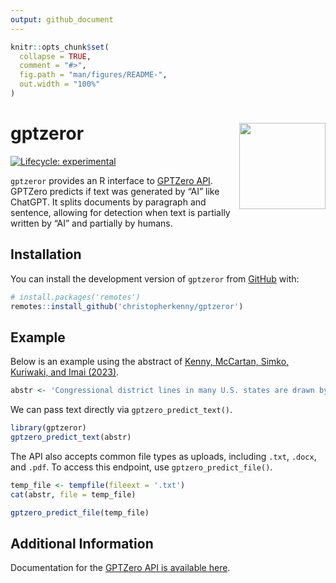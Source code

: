 ```yaml
---
output: github_document
---
```


<!-- README.md is generated from README.Rmd. Please edit that file -->

```r
knitr::opts_chunk$set(
  collapse = TRUE,
  comment = "#>",
  fig.path = "man/figures/README-",
  out.width = "100%"
)
```

# gptzeror <img src="man/figures/logo.png" align="right" height="138" />

<!-- badges: start -->
[![Lifecycle: experimental](https://img.shields.io/badge/lifecycle-experimental-orange.svg)](https://lifecycle.r-lib.org/articles/stages.html#experimental)
<!-- badges: end -->

`gptzeror` provides an R interface to [GPTZero API](https://gptzero.me/). GPTZero predicts if text was generated by "AI" like ChatGPT. It splits documents by paragraph and sentence, allowing for detection when text is partially written by "AI" and partially by humans.

## Installation

You can install the development version of `gptzeror` from [GitHub](https://github.com/) with:

``` r
# install.packages('remotes')
remotes::install_github('christopherkenny/gptzeror')
```

## Example

Below is an example using the abstract of [Kenny, McCartan, Simko, Kuriwaki, and Imai (2023)](https://arxiv.org/abs/2208.06968).

```r
abstr <- 'Congressional district lines in many U.S. states are drawn by partisan actors, raising concerns about gerrymandering. To separate the partisan effects of redistricting from the effects of other factors including geography and redistricting rules, we compare possible party compositions of the U.S. House under the enacted plan to those under a set of alternative simulated plans that serve as a non-partisan baseline. We find that partisan gerrymandering is widespread in the 2020 redistricting cycle, but most of the electoral bias it creates cancels at the national level, giving Republicans two additional seats on average. Geography and redistricting rules separately contribute a moderate pro-Republican bias. Finally, we find that partisan gerrymandering reduces electoral competition and makes the partisan composition of the U.S. House less responsive to shifts in the national vote.'
```

We can pass text directly via `gptzero_predict_text()`.

```r
library(gptzeror)
gptzero_predict_text(abstr)
```

The API also accepts common file types as uploads, including `.txt`, `.docx`, and `.pdf`. To access this endpoint, use `gptzero_predict_file()`.

```r
temp_file <- tempfile(fileext = '.txt')
cat(abstr, file = temp_file)

gptzero_predict_file(temp_file)
```

## Additional Information

Documentation for the [GPTZero API is available here](https://gptzero.me/docs).
